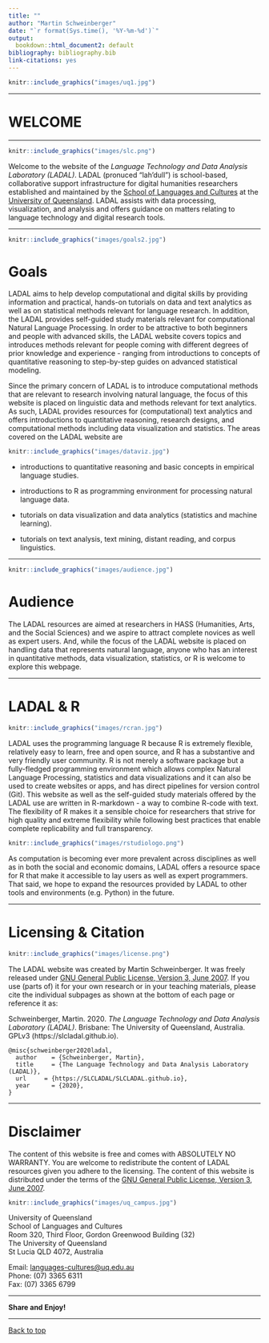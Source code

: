 ```yaml
---
title: ""
author: "Martin Schweinberger"
date: "`r format(Sys.time(), '%Y-%m-%d')`"
output:
  bookdown::html_document2: default
bibliography: bibliography.bib
link-citations: yes
---
```

```r
knitr::include_graphics("images/uq1.jpg")
```

***

# WELCOME{-}

***

```r
knitr::include_graphics("images/slc.png")
```

Welcome to the website of the *Language Technology and Data Analysis Laboratory (LADAL)*. LADAL (pronuced "lah'dull") is school-based, collaborative support infrastructure for digital humanities researchers established and maintained by the [School of Languages and Cultures](https://languages-cultures.uq.edu.au/) at the [University of Queensland](https://www.uq.edu.au/). LADAL assists with data processing, visualization, and analysis and offers guidance on matters relating to language technology and digital research tools. 

***

```r
knitr::include_graphics("images/goals2.jpg")
```

# Goals{-}

LADAL aims to help develop computational and digital skills by providing information and practical, hands-on tutorials on data and text analytics as well as on statistical methods relevant for language research. In addition, the LADAL provides self-guided study materials relevant for computational Natural Language Processing. In order to be attractive to both beginners and people with advanced skills, the LADAL website covers topics and introduces methods relevant for people coming with different degrees of prior knowledge and experience - ranging from  introductions to concepts of quantitative reasoning to step-by-step guides on advanced statistical modeling.

Since the primary concern of LADAL is to introduce computational methods that are relevant to research involving natural language, the focus of this website is placed on linguistic data and methods relevant for text analytics. As such, LADAL provides resources for (computational) text analytics and offers introductions to quantitative reasoning, research designs, and computational methods including data visualization and statistics. The areas covered on the LADAL website are 

```r
knitr::include_graphics("images/dataviz.jpg")
```

* introductions to quantitative reasoning and basic concepts in empirical language studies.

* introductions to R as programming environment for processing natural language data.

* tutorials on data visualization and data analytics (statistics and machine learning).

* tutorials on text analysis, text mining, distant reading, and corpus linguistics.

***

```r
knitr::include_graphics("images/audience.jpg")
```


# Audience{-}

The LADAL resources are aimed at researchers in HASS (Humanities, Arts, and the Social Sciences) and we aspire to attract complete novices as well as expert users. And, while the focus of the LADAL website is placed on handling data that represents natural language, anyone who has an interest in quantitative methods, data visualization, statistics, or R is welcome to explore this webpage. 


***

# LADAL & R{-}

```r
knitr::include_graphics("images/rcran.jpg")
```
  
LADAL uses the programming language R because R is extremely flexible, relatively easy to learn, free and open source, and R has a substantive and very friendly user community. R is not merely a software package but a fully-fledged programming environment which allows complex Natural Language Processing, statistics and data visualizations and it can also be used to create websites or apps, and has direct pipelines for version control (Git). This website as well as the self-guided study materials offered by the LADAL use are written in R-markdown - a way to combine R-code with text. The flexibility of R makes it a sensible choice for researchers that strive for high quality and extreme flexibility while following best practices that enable complete replicability and full transparency.  


```r
knitr::include_graphics("images/rstudiologo.png")
```


As computation is becoming ever more prevalent across disciplines as well as in both the social and economic domains, LADAL offers a resource space for R that make it accessible to lay users as well as expert programmers. That said, we hope to expand the resources provided by LADAL to other tools and environments (e.g. Python) in the future. 

***

# Licensing & Citation{-}

```r
knitr::include_graphics("images/license.png")
```

The LADAL website was created by Martin Schweinberger. It was freely released under [GNU General Public License, Version 3, June 2007](https://slcladal.netlify.com/license.html). If you use (parts of) it for your own research or in your teaching materials, please cite the individual subpages as shown at the bottom of each page or reference it as:

Schweinberger, Martin. 2020. *The Language Technology and Data Analysis Laboratory (LADAL)*. Brisbane: The University of Queensland, Australia. GPLv3 (https://slcladal.github.io).

```
@misc{schweinberger2020ladal,
  author    = {Schweinberger, Martin},
  title     = {The Language Technology and Data Analysis Laboratory (LADAL)},
  url     = {https://SLCLADAL/SLCLADAL.github.io},
  year      = {2020},
}
```

***

# Disclaimer{-}

The content of this website is free and comes with ABSOLUTELY NO WARRANTY. You are welcome to redistribute the content of LADAL resources given you adhere to the licensing. The content of this website is distributed under the terms of the [GNU General Public License, Version 3, June 2007](https://slcladal.netlify.com/license.html). 

```r
knitr::include_graphics("images/uq_campus.jpg")
```

University of Queensland  
School of Languages and Cultures  
Room 320, Third Floor, Gordon Greenwood Building (32)  
The University of Queensland  
St Lucia QLD 4072, Australia


Email: <languages-cultures@uq.edu.au>  
Phone: (07) 3365 6311  
Fax: (07) 3365 6799

***

**Share and Enjoy!**  

***

[Back to top](https://slcladal.github.io/index.html)
